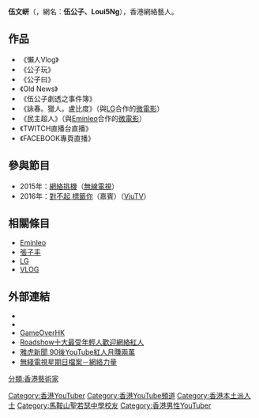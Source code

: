{{unreferenced|time=2020-02-08T09:36:33+00:00}}
{{noteTA
|1=zh-hans:丰; zh-hant:丰;
}}
{{Infobox person
| name = 伍文岍
| image = 
| caption = 
| gender = 男
| birth_name = 
| birth_date = {{birth date and age|1992|9|30}}
| birth_place = {{BHKG}}
| residence = 
| other_names = 伍公子、Loui5Ng
| occupation      = [[網絡紅人|網絡紅人]]
| 國籍 = {{CNHK}}
| 母校 = [[馬鞍山聖若瑟中學|馬鞍山聖若瑟中學]]
| website = {{Facebook|Loui5Ng|伍公子}}
{{Infobox YouTube personality
| embed         = yes
| channel_name  = Loui5ng
| channel_display_name = Loui5ing
| years_active  = 2010年至今
| subscribers     = 23.8萬
| subscriber_date = 2022年3月27日
| views           = 1,225,075
| view_date       = 2022年3月27日
| silver_button = yes
| stats_update = 2022年3月27日
}}
}}
'''伍文岍'''（{{bd|1992年|9月30日}}，網名：'''伍公子、Loui5Ng'''），香港網絡藝人。

== 作品 ==
* 《懶人Vlog》
* 《公子玩》 
* 《公子曰》
* 《Old News》
* 《伍公子劇透之事件簿》
* 《詠春。獵人。盧比度》（與[[LG|LG]]合作的[[微電影|微電影]]）
* 《民主超人》（與[[Eminleo|Eminleo]]合作的[[微電影|微電影]]）
* 《TWITCH直播台直播》
* 《FACEBOOK專頁直播》

== 參與節目 ==
* 2015年：[[網絡挑機|網絡挑機]]（[[無線電視|無線電視]]）
* 2016年：[[對不起_標籤你|對不起 標籤你]]（嘉賓）（[[ViuTV|ViuTV]]）

== 相關條目 ==
* [[Eminleo|Eminleo]]
* [[張子丰|張子丰]]
* [[LG|LG]]
* [[VLOG|VLOG]]

== 外部連結 ==
* {{YouTube|user=Loui5Ng}}
* {{Facebook|Loui5Ng}}
* [http://gameover.com.hk/?p=28292/ GameOverHK] {{Wayback|url=http://gameover.com.hk/?p=28292%2F |date=20160409131742 }}
* [https://web.archive.org/web/20150924092111/http://www.roadshow.hk/hk-top-10/entertain/item/10884.html#page_hash Roadshow十大最受年輕人歡迎網絡紅人]
* [https://hk.news.yahoo.com/%E5%B0%88%E9%A1%8C-90%E5%BE%8Cyoutube%E7%B4%85%E4%BA%BA-%E6%9C%88%E8%B3%BA%E5%85%A9%E8%90%AC-225427874.html 雅虎新聞 90後YouTube紅人月賺兩萬] {{Wayback|url=https://hk.news.yahoo.com/%E5%B0%88%E9%A1%8C-90%E5%BE%8Cyoutube%E7%B4%85%E4%BA%BA-%E6%9C%88%E8%B3%BA%E5%85%A9%E8%90%AC-225427874.html |date=20190802235756 }}
* [http://programme.tvb.com/news/sundayreport/episode/20130310/ 無綫電視星期日檔案－網絡力量] {{Wayback|url=http://programme.tvb.com/news/sundayreport/episode/20130310/ |date=20130524230451 }}

[[分類:香港藝術家|分類:香港藝術家]]
[[Category:香港YouTuber|Category:香港YouTuber]]
[[Category:香港YouTube頻道|Category:香港YouTube頻道]]
[[Category:香港本土派人士|Category:香港本土派人士]]
[[Category:馬鞍山聖若瑟中學校友|Category:馬鞍山聖若瑟中學校友]]
[[Category:香港男性YouTuber|Category:香港男性YouTuber]]